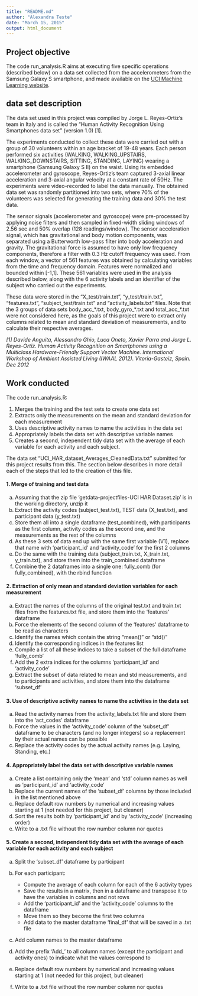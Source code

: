 ```yaml
---
title: "README.md"
author: "Alexandra Teste"
date: "March 15, 2015"
output: html_document
---
```


## Project objective ##
The code run_analysis.R aims at executing five specific operations (described below) on a data set collected from the accelerometers from the Samsung Galaxy S smartphone, and made available on the [UCI Machine Learning website](http://archive.ics.uci.edu/ml/data sets/Human+Activity+Recognition+Using+Smartphones).

## data set description ##

The data set used in this project was compiled by Jorge L. Reyes-Ortiz's team in Italy and is called the "Human Activity Recognition Using Smartphones data set" (version 1.0) [1].

The experiments conducted to collect these data were carried out with a group of 30 volunteers within an age bracket of 19-48 years. Each person performed six activities (WALKING, WALKING_UPSTAIRS, WALKING_DOWNSTAIRS, SITTING, STANDING, LAYING) wearing a smartphone (Samsung Galaxy S II) on the waist. Using its embedded accelerometer and gyroscope, Reyes-Ortiz's team captured 3-axial linear acceleration and 3-axial angular velocity at a constant rate of 50Hz. The experiments were video-recorded to label the data manually. The obtained data set was randomly partitioned into two sets, where 70% of the volunteers was selected for generating the training data and 30% the test data.

The sensor signals (accelerometer and gyroscope) were pre-processed by applying noise filters and then sampled in fixed-width sliding windows of 2.56 sec and 50% overlap (128 readings/window). The sensor acceleration signal, which has gravitational and body motion components, was separated using a Butterworth low-pass filter into body acceleration and gravity. The gravitational force is assumed to have only low frequency components, therefore a filter with 0.3 Hz cutoff frequency was used. From each window, a vector of 561 features was obtained by calculating variables from the time and frequency domain. Features were normalized and bounded within [-1,1]. These 561 variables were used in the analysis described below, along with the 6 activity labels and an identifier of the subject who carried out the experiments.

These data were stored in the "X_test/train.txt", "y_test/train.txt", "features.txt", "subject_test/train.txt" and "activity_labels.txt" files. Note that the 3 groups of data sets body_acc_\*.txt, body_gyro_\*.txt and total_acc_\*.txt were not considered here, as the goals of this project were to extract only columns related to mean and standard deviation of measurements, and to calculate their respective averages.

*[1] Davide Anguita, Alessandro Ghio, Luca Oneto, Xavier Parra and Jorge L. Reyes-Ortiz. Human Activity Recognition on Smartphones using a Multiclass Hardware-Friendly Support Vector Machine. International Workshop of Ambient Assisted Living (IWAAL 2012). Vitoria-Gasteiz, Spain. Dec 2012*

## Work conducted ##
The code run_analysis.R:
 
 1. Merges the training and the test sets to create one data set
 2. Extracts only the measurements on the mean and standard deviation for each measurement
 3. Uses descriptive activity names to name the activities in the data set
 4. Appropriately labels the data set with descriptive variable names
 5. Creates a second, independent tidy data set with the average of each variable for each activity and each subject.

The data set "UCI_HAR_dataset_Averages_CleanedData.txt" submitted for this project results from this. The section below describes in more detail each of the steps that led to the creation of this file.

#### 1. Merge of training and test data ####

 a. Assuming that the zip file 'getdata-projectfiles-UCI HAR Dataset.zip' is in the working directory, unzip it
 b. Extract the activity codes (subject_test.txt), TEST data (X_test.txt), and participant data (y_test.txt)
 c. Store them all into a single dataframe (test_combined), with participants as the first column, activity codes as the second one, and the measurements as the rest of the columns
 d. As these 3 sets of data end up with the same first variable (V1), replace that name with 'participant_id' and 'activity_code' for the first 2 columns
 e. Do the same with the training data (subject_train.txt, X_train.txt, y_train.txt), and store them into the train_combined dataframe
 f. Combine the 2 dataframes into a single one: fully_comb (for fully_combined), with the rbind function

#### 2. Extraction of only mean and standard deviation variables for each measurement ####

 a. Extract the names of the columns of the original test.txt and train.txt files from the features.txt file, and store them into the 'features' dataframe
 b. Force the elements of the second column of the 'features' dataframe to be read as characters
 c. Identify the names which contain the string "mean()" or "std()"
 d. Identify the corresponding indices in the features list
 e. Compile a list of all these indices to take a subset of the full dataframe 'fully_comb'
 f. Add the 2 extra indices for the columns 'participant_id' and 'activity_code'
 g. Extract the subset of data related to mean and std measurements, and to participants and activities, and store them into the dataframe 'subset_df'

#### 3. Use of descriptive activity names to name the activities in the data set ####

 a. Read the activity names from the activity_labels.txt file and store them into the 'act_codes' dataframe
 b. Force the values in the 'activity_code' column of the 'subset_df' dataframe to be characters (and no longer integers) so a replacement by their actual names can be possible
 c. Replace the activity codes by the actual activity names (e.g. Laying, Standing, etc.)
 
#### 4. Appropriately label the data set with descriptive variable names ###

 a. Create a list containing only the 'mean' and 'std' column names as well as 'participant_id' and 'activity_code'
 b. Replace the current names of the 'subset_df' columns by those included in the list mentioned above
 c. Replace default row numbers by numerical and increasing values starting at 1 (not needed for this project, but cleaner)
 d. Sort the results both by 'participant_id' and by 'activity_code' (increasing order)
 e. Write to a .txt file without the row number column nor quotes

#### 5. Create a second, independent tidy data set with the average of each variable for each activity and each subject ####

 a. Split the 'subset_df' dataframe by participant
 b. For each participant:
        
    * Compute the average of each column for each of the 6 activity types
    * Save the results in a matrix, then in a dataframe and transpose it to have the variables in columns and not rows
    * Add the 'participant_id' and the 'activity_code' columns to the dataframe
    * Move them so they become the first two columns
    * Add data to the master dataframe 'final_df' that will be saved in a .txt file
 c. Add column names to the master dataframe
 d. Add the prefix 'Add_' to all column names (except the participant and activity ones) to indicate what the values correspond to
 e. Replace default row numbers by numerical and increasing values starting at 1 (not needed for this project, but cleaner)
 f. Write to a .txt file without the row number column nor quotes
